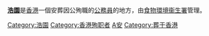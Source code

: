 {{Catnav|頁面分類|人文學科|人类学|民俗學|死亡|安葬|各国安葬|安葬于香港}}

'''[[浩園|浩園]]'''是[[香港|香港]]一個安葬因公殉職的[[公務員|公務員]]的地方，由[[食物環境衞生署|食物環境衞生署]]管理。

[[Category:浩園|Category:浩園]]
[[Category:香港殉职者|Category:香港殉职者]]
[[Category:土葬者|A安]]
[[Category:葬于香港|Category:葬于香港]]